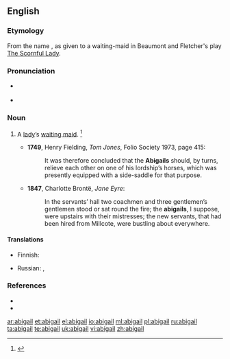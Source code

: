 {{also|Abigail}}
==English==

===Etymology===
From the name {{term|Abigail}}, as given to a waiting-maid in Beaumont and Fletcher's play [[w:The Scornful Lady|The Scornful Lady]].

===Pronunciation===
* {{a|RP}} {{IPA|/ˈa.bɪ.ɡeɪl/}}
* {{a|US}} {{IPA|/ˈa.bɪ.ɡeɪl/}}

===Noun===
{{en-noun}}

# {{context|obsolete|lang=en}} A [[lady]]’s [[waiting maid]]. {{defdate|Mid 17<sup>th</sup> century.}}<ref>{{R:SOED5|page=4}}</ref>
#* '''1749''', Henry Fielding, ''Tom Jones'', Folio Society 1973, page 415:
#*: It was therefore concluded that the '''Abigails''' should, by turns, relieve each other on one of his lordship’s horses, which was presently equipped with a side-saddle for that purpose.
#* '''1847''', Charlotte Brontë, ''Jane Eyre'':
#*: In the servants’ hall two coachmen and three gentlemen’s gentlemen stood or sat round the fire; the '''abigails''', I suppose, were upstairs with their mistresses; the new servants, that had been hired from Millcote, were bustling about everywhere.

====Translations====
{{trans-top|lady's waiting-maid}}
* Finnish: {{t|fi|kamarineito}}
{{trans-mid}}
* Russian: {{t+|ru|горничная|f|tr=górničnaja|sc=Cyrl}}, {{t+|ru|камеристка|f|tr=kamerístka|sc=Cyrl}}
{{trans-bottom}}

===References===
<references/>
* {{R:Century 1911}}
* {{R:Webster 1913}}

[[ar:abigail]]
[[et:abigail]]
[[el:abigail]]
[[io:abigail]]
[[ml:abigail]]
[[pl:abigail]]
[[ru:abigail]]
[[ta:abigail]]
[[te:abigail]]
[[uk:abigail]]
[[vi:abigail]]
[[zh:abigail]]